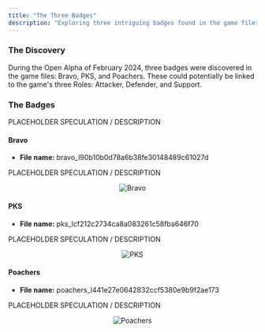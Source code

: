 ```yaml
---
title: "The Three Badges"
description: "Exploring three intriguing badges found in the game files that might reveal connections to the main roles within Project CW."
---
```


### The Discovery

During the Open Alpha of February 2024, three badges were discovered in the game files: Bravo, PKS, and Poachers. These could potentially be linked to the game's three Roles: Attacker, Defender, and Support.

### The Badges

PLACEHOLDER SPECULATION / DESCRIPTION

#### Bravo

- **File name:** bravo_l90b10b0d78a6b38fe30148489c61027d

PLACEHOLDER SPECULATION / DESCRIPTION

<div align="center">

![Bravo](https://raw.githubusercontent.com/ThatSINEWAVE/pcw-bughunters/refs/heads/main/images/datamining/The%20Four%20Badges/bravo_l90b10b0d78a6b38fe30148489c61027d_converted.png)

</div>

#### PKS

- **File name:** pks_lcf212c2734ca8a083261c58fba646f70

PLACEHOLDER SPECULATION / DESCRIPTION

<div align="center">

![PKS](https://raw.githubusercontent.com/ThatSINEWAVE/pcw-bughunters/refs/heads/main/images/datamining/The%20Four%20Badges/pks_lcf212c2734ca8a083261c58fba646f70_converted.png)

</div>

#### Poachers

- **File name:** poachers_l441e27e0642832ccf5380e9b9f2ae173

PLACEHOLDER SPECULATION / DESCRIPTION

<div align="center">

![Poachers](https://raw.githubusercontent.com/ThatSINEWAVE/pcw-bughunters/refs/heads/main/images/datamining/The%20Four%20Badges/poachers_l441e27e0642832ccf5380e9b9f2ae173_converted.png)

</div>